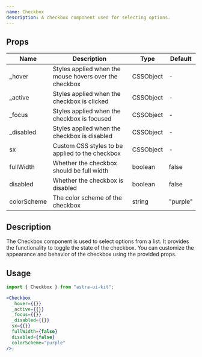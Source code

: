 ```yaml
---
name: Checkbox
description: A checkbox component used for selecting options.
---
```



<NextSeo
  title="Checkbox Component - Astra UI Kit"
  description="A checkbox component used for selecting options."
/>


<Checkbox
  _hover={{}}
  _active={{}}
  _focus={{}}
  _disabled={{}}
  sx={{}}
  fullWidth={false}
  disabled={false}
  colorScheme="purple"
/>

## Props

| Name        | Description                                            | Type      | Default  |
| ----------- | ------------------------------------------------------ | --------- | -------- |
| \_hover     | Styles applied when the mouse hovers over the checkbox | CSSObject | -        |
| \_active    | Styles applied when the checkbox is clicked            | CSSObject | -        |
| \_focus     | Styles applied when the checkbox is focused            | CSSObject | -        |
| \_disabled  | Styles applied when the checkbox is disabled           | CSSObject | -        |
| sx          | Custom CSS styles to be applied to the checkbox        | CSSObject | -        |
| fullWidth   | Whether the checkbox should be full width              | boolean   | false    |
| disabled    | Whether the checkbox is disabled                       | boolean   | false    |
| colorScheme | The color scheme of the checkbox                       | string    | "purple" |

## Description

The Checkbox component is used to select options from a list. It provides the functionality to toggle the state of the checkbox. You can customize the appearance and behavior of the checkbox using the provided props.

## Usage

```jsx
import { Checkbox } from "astra-ui-kit";

<Checkbox
  _hover={{}}
  _active={{}}
  _focus={{}}
  _disabled={{}}
  sx={{}}
  fullWidth={false}
  disabled={false}
  colorScheme="purple"
/>;
```
